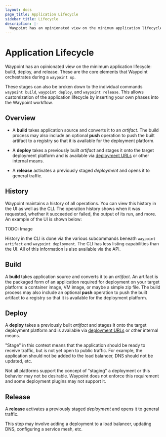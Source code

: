 ```yaml
---
layout: docs
page_title: Application Lifecycle
sidebar_title: Lifecycle
description: |-
  Waypoint has an opinionated view on the minimum application lifecycle: build, deploy, and release. These are the core elements that Waypoint orchestrates during a `waypoint up`.
---
```


# Application Lifecycle

Waypoint has an opinionated view on the minimum application lifecycle:
build, deploy, and release. These are the core elements that Waypoint
orchestrates during a `waypoint up`.

These stages can also be broken down to the individual commands
`waypoint build`, `waypoint deploy`, and `waypoint release`. This allows
customization of the application lifecycle by inserting your own phases
into the Waypoint workflow.

## Overview

- A **build** takes application source and converts it to an _artifact_.
  The build process may also include an optional **push** operation to push
  the built artifact to a registry so that it is available for the deployment
  platform.

- A **deploy** takes a previously built _artifact_ and stages it onto the target
  deployment platform and is available via [deployment URLs](/docs/url#deployment-urls)
  or other internal means.

- A **release** activates a previously staged _deployment_ and opens it
  to general traffic.

## History

Waypoint maintains a history of all operations. You can view this history
in the UI as well as the CLI. The operation history shows when it was
requested, whether it succeeded or failed, the output of its run, and more.
An example of the UI is shown below:

TODO: Image

History in the CLI is done via the various subcommands beneath
`waypoint artifact` and `waypoint deployment`. The CLI has less listing
capabilities than the UI. All of this information is also available via
the API.

## Build

A **build** takes application source and converts it to an _artifact_.
An artifact is the packaged form of an application required for deployment on
your target platform: a container image, VM image, or maybe a simple zip file.
The build process may also include an optional **push** operation to push
the built artifact to a registry so that it is available for the deployment
platform.

## Deploy

A **deploy** takes a previously built _artifact_ and stages it onto the target
deployment platform and is available via [deployment URLs](/docs/url#deployment-urls)
or other internal means.

"Stage" in this context means that the application should be ready to receive
traffic, but is not yet open to public traffic. For example, the application
should not be added to the load balancer, DNS should not be updated, etc.

Not all platforms support the concept of "staging" a deployment or this
behavior may not be desirable. Waypoint does not enforce this requirement
and some deployment plugins may not support it.

## Release

A **release** activates a previously staged _deployment_ and opens it
to general traffic.

This step may involve adding a deployment to a load balancer, updating
DNS, configuring a service mesh, etc.
